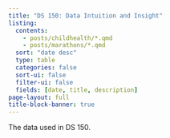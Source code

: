 ```yaml
---
title: "DS 150: Data Intuition and Insight"
listing:
  contents: 
    - posts/childhealth/*.qmd
    - posts/marathons/*.qmd
  sort: "date desc"
  type: table
  categories: false
  sort-ui: false
  filter-ui: false
  fields: [date, title, description]
page-layout: full
title-block-banner: true
---
```



The data used in DS 150.
